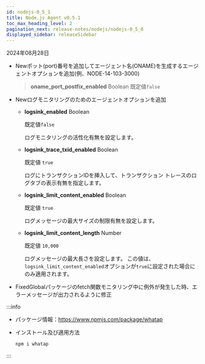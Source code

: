 ```yaml
---
id: nodejs-0_5_1
title: Node.js Agent v0.5.1
toc_max_heading_level: 2
pagination_next: release-notes/nodejs/nodejs-0_5_0
displayed_sidebar: releaseSidebar
---
```


2024年08月28日

- <Status priority='1'>New</Status>ポット(port)番号を追加してエージェント名(ONAME)を生成するエージェントオプションを追加(例、NODE-14-103-3000)

  > **oname_port_postfix_enabled** <span class='type'>Boolean</span> 既定値`false`

- <Status priority='1'>New</Status>ログモニタリングのためのエージェントオプションを追加

  - **logsink_enabled** <span class='type'>Boolean</span>

    既定値`false`

    ログモニタリングの活性化有無を設定します。

  - **logsink_trace_txid_enabled** <span class='type'>Boolean</span>

    既定値 `true`

    ログにトランザクションIDを挿入して、トランザクション トレースのログタブの表示有無を指定します。

  - **logsink_limit_content_enabled** <span class='type'>Boolean</span>

    既定値 `true`

    ログメッセージの最大サイズの制限有無を設定します。

  - **logsink_limit_content_length** <span class='type'>Number</span>

    既定値 `10,000`

    ログメッセージの最大長さを設定します。 この値は、`logsink_limit_content_enabled`オプションが`true`に設定された場合にのみ適用されます。

- <Status priority='0'>Fixed</Status>Globalパッケージのfetch関数モニタリング中に例外が発生した時、エラーメッセージが出力されるように修正

:::info

- パッケージ情報：https://www.npmjs.com/package/whatap

- インストール及び適用方法

  ```bash
  npm i whatap
  ```

:::
